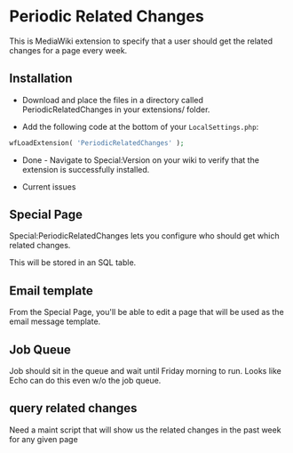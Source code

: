 = Periodic Related Changes =

This is MediaWiki extension to specify that a user should get the related changes for a page every week.

== Installation ==

* Download and place the files in a directory called PeriodicRelatedChanges in your extensions/ folder.

* Add the following code at the bottom of your <tt>LocalSettings.php</tt>:

<source lang="php">
wfLoadExtension( 'PeriodicRelatedChanges' );
</source>

* Done - Navigate to Special:Version on your wiki to verify that the extension is successfully installed.

* Current issues

== Special Page ==

Special:PeriodicRelatedChanges lets you configure who should get which related changes.

This will be stored in an SQL table.

== Email template ==

From the Special Page, you'll be able to edit a page that will be used as the email message template.

== Job Queue ==

Job should sit in the queue and wait until Friday morning to run.  Looks like Echo can do this even w/o the job queue.

== query related changes ==

Need a maint script that will show us the related changes in the past week for any given page
